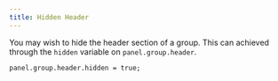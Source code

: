 ```yaml
---
title: Hidden Header
---
```



You may wish to hide the header section of a group. This can achieved through the `hidden` variable on `panel.group.header`.

```tsx
panel.group.header.hidden = true;
```
